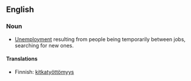 {{wikipedia}}
==English==

===Noun===
{{en-noun|sg=[[frictional]] [[unemployment]]|-}}

* [[unemployment|Unemployment]] resulting from people being temporarily between jobs, searching for new ones.

====Translations====
{{top}}
*Finnish: [[kitkatyöttömyys]]
{{bottom}}